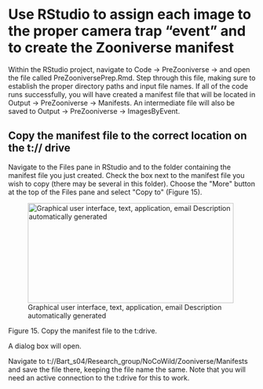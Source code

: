 # Use RStudio to assign each image to the proper camera trap "event" and to create the Zooniverse manifest


Within the RStudio project, navigate to Code -\> PreZooniverse -\> and
open the file called PreZooniversePrep.Rmd. Step through this file,
making sure to establish the proper directory paths and input file
names. If all of the code runs successfully, you will have created a
manifest file that will be located in Output -\> PreZooniverse -\>
Manifests. An intermediate file will also be saved to Output -\>
PreZooniverse -\> ImagesByEvent.

## Copy the manifest file to the correct location on the t:// drive

Navigate to the Files pane in RStudio and to the folder containing the
manifest file you just created. Check the box next to the manifest file
you wish to copy (there may be several in this folder). Choose the
\"More\" button at the top of the Files pane and select \"Copy to\"
(Figure 15).

![Graphical user interface, text, application, email Description
automatically generated](media/image20.png){width="4.361111111111111in"
height="2.125in"}

[]{#_Ref71106567 .anchor}Figure 15. Copy the manifest file to the
t:drive.

A dialog box will open.

Navigate to t://Bart_s04/Research_group/NoCoWild/Zooniverse/Manifests
and save the file there, keeping the file name the same. Note that you
will need an active connection to the t:drive for this to work.